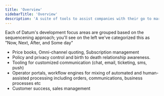 ```yaml
---
title: 'Overview'
sidebarTitle: 'Overview'
description: 'A suite of tools to assist companies with their go to market movements'
---
```

<Note>
Each of Datum's development focus areas are grouped based on the sequencening approach; you'll see on the left we've categorized this as "Now, Next, After, and Some day"
</Note>

* Price books, Omni-channel quoting, Subscription management
* Policy and privacy control and birth to death relationship awareness. 
* Tooling for customized communication (chat, email, ticketing, sms, push)
* Operator portals, workflow engines for mixing of automated and human-assisted processing including orders, communications, business processes etc 
* Customer success, sales management